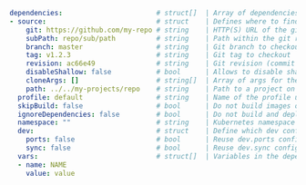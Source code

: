 ```yaml
dependencies:                       # struct[]  | Array of dependencies (other projects containing a devspace.yaml or devspace-configs.yaml) that need to be deployed before this project
- source:                           # struct    | Defines where to find the dependency (exactly one source is allowed)
    git: https://github.com/my-repo # string    | HTTP(S) URL of the git repository (recommended method for referencing dependencies, must have the format of the git remote repo as usually checked out via git clone)
    subPath: repo/sub/path          # string    | Path within the git repo where devspace.yaml can be found
    branch: master                  # string    | Git branch to checkout
    tag: v1.2.3                     # string    | Git tag to checkout
    revision: ac66e49               # string    | Git revision (commit has) to checkout
    disableShallow: false           # bool      | Allows to disable shallow git clones using "--depth 1"
    cloneArgs: []                   # string[]  | Array of args for the "git clone" command for retrieving git based dependencies
    path: ../../my-projects/repo    # string    | Path to a project on your local computer (not recommended, instead of using git-related options)
  profile: default                  # string    | Name of the profile used to deploy this dependency (when multiple profiles are defined in the devspace.yaml of the dependency)
  skipBuild: false                  # bool      | Do not build images of this dependency (= only start deployments)
  ignoreDependencies: false         # bool      | Do not build and deploy dependencies of this dependency
  namespace: ""                     # string    | Kubernetes namespace to deploy dependency to (Default: default namespace of current kube-context)
  dev:                              # struct    | Define which dev config should be reused from a dependency
    ports: false                    # bool      | Reuse dev.ports config from the dependency
    sync: false                     # bool      | Reuse dev.sync config from the dependency
  vars:                             # struct[]  | Variables in the dependency config that should be overriden with the specified values 
  - name: NAME
    value: value
```
